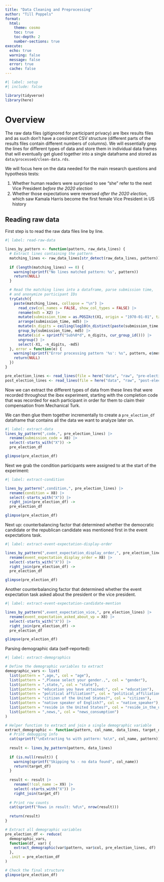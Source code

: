 ```yaml
---
title: "Data Cleaning and Preprocessing"
author: "Till Poppels"
format: 
  html:
    theme: cosmo
    toc: true
    toc-depth: 2
    number-sections: true
execute:
  echo: true
  warning: false
  message: false
  error: true
  cache: false
---
```


```r
#| label: setup
#| include: false

library(tidyverse)
library(here)
```

# Overview

The raw data files (gitignored for participant privacy) are Ibex results files and as such don't have a consistent CSV structure (different parts of the results files contain different numbers of columns). We will essentially grep the lines for different types of data and store them in individual data frames that will eventually get glued together into a single dataframe and stored as `data/processed/clean-data.rds`.

We will focus here on the data needed for the main research questions and hypothesis tests:

1.  Whether human readers were surprised to see "she" refer to the next Vice President *before the 2020 election*
2.  Whether those expectations were reversed *after the 2020 election*, which saw Kamala Harris become the first female Vice President in US history

## Reading raw data

First step is to read the raw data files line by line.

```r
#| label: read-raw-data

lines_by_pattern <- function(pattern, raw_data_lines) {
  # Extract lines containing the pattern
  matching_lines <- raw_data_lines[str_detect(raw_data_lines, pattern)]
  
  if (length(matching_lines) == 0) {
    warning(sprintf("No lines matched pattern: %s", pattern))
    return(NULL)
  }

  # Read the matching lines into a dataframe, parse submission time,
  # and anonymize participant IDs
  tryCatch({
    paste(matching_lines, collapse = "\n") |>
      read_csv(col_names = FALSE, show_col_types = FALSE) |>
      rename(md5 = X2) |>
      mutate(submission_time = as.POSIXct(X1, origin = "1970-01-01", tz = "UTC")) |>
      arrange(submission_time, md5) |>
      mutate(n_digits = ceiling(log10(n_distinct(paste(submission_time, md5))))) |>
      group_by(submission_time, md5) |>
      mutate(sid = sprintf("Sub%0*d", n_digits, cur_group_id())) |>
      ungroup() |>
      select(-X1, -n_digits, -md5)
  }, error = function(e) {
    warning(sprintf("Error processing pattern '%s': %s", pattern, e$message))
    return(NULL)
  })
}

pre_election_lines <- read_lines(file = here("data", "raw", "pre-election-raw-data.txt"))
post_election_lines <- read_lines(file = here("data", "raw", "post-election-raw-data.txt"))

```

Now we can extract the different types of data from these lines that were recorded throughout the ibex experiment, starting with the completion code that was recorded for each participant in order for them to claim their compensation from Mechanical Turk.

We can then glue them together incrementally to create a `pre_election_df` dataframe that contains all the data we want to analyze later on.

```r
#| label: extract-data
lines_by_pattern(",code,", pre_election_lines) |>
  rename(submission_code = X8) |>
  select(-starts_with("X")) ->
  pre_election_df

glimpse(pre_election_df)

```

Next we grab the condition participants were assigned to at the start of the experiment:

```r
#| label: extract-condition

lines_by_pattern(",condition,", pre_election_lines) |>
  rename(condition = X8) |>
  select(-starts_with("X")) |>
  right_join(pre_election_df) ->
  pre_election_df

glimpse(pre_election_df)

```

Next up: counterbalancing factor that determined whether the democratic candidate or the republican candidate was mentioned first in the event expectations task.

```r
#| label: extract-event-expectation-display-order

lines_by_pattern(",event_expectation_display_order,", pre_election_lines) |>
  rename(event_expectation_display_order = X8) |>
  select(-starts_with("X")) |>
  right_join(pre_election_df) ->
  pre_election_df

glimpse(pre_election_df)

```


Another counterbalancing factor that determined whether the event expectation task asked about the president or the vice president.

```r
#| label: extract-event-expectation-candidate-mention

lines_by_pattern(",event_expectation_vice,", pre_election_lines) |>
  rename(event_expectation_asked_about_vp = X8) |>
  select(-starts_with("X")) |>
  right_join(pre_election_df) ->
  pre_election_df

glimpse(pre_election_df)

```

Parsing demographic data (self-reported):

```r
#| label: extract-demographics

# Define the demographic variables to extract
demographic_vars <- list(
  list(pattern = ",age,", col = "age"),
  list(pattern = ",Please select your gender.,", col = "gender"),
  list(pattern = ",state,", col = "state"),
  list(pattern = "education you have attained:", col = "education"),
  list(pattern = "political affiliation?", col = "political_affiliation"),
  list(pattern = "citizen of the United States?", col = "citizen"),
  list(pattern = "native speaker of English?", col = "native_speaker"),
  list(pattern = "reside in the United States?", col = "reside_in_the_united_states"),
  list(pattern = ",news,", col = "news_consumption")
)

# Helper function to extract and join a single demographic variable
extract_demographic <- function(pattern, col_name, data_lines, target_df) {
  # Print debugging info
  cat(sprintf("\nExtracting %s with pattern: %s\n", col_name, pattern))
  
  result <- lines_by_pattern(pattern, data_lines)
  
  if (is.null(result)) {
    warning(sprintf("Skipping %s - no data found", col_name))
    return(target_df)
  }
  
  result <- result |>
    rename(!!col_name := X9) |>
    select(-starts_with("X")) |>
    right_join(target_df)
  
  # Print row counts
  cat(sprintf("Rows in result: %d\n", nrow(result)))
  
  return(result)
}

# Extract all demographic variables
pre_election_df <- reduce(
  demographic_vars,
  function(df, var) {
    extract_demographic(var$pattern, var$col, pre_election_lines, df)
  },
  .init = pre_election_df
)

# Check the final structure
glimpse(pre_election_df)
```